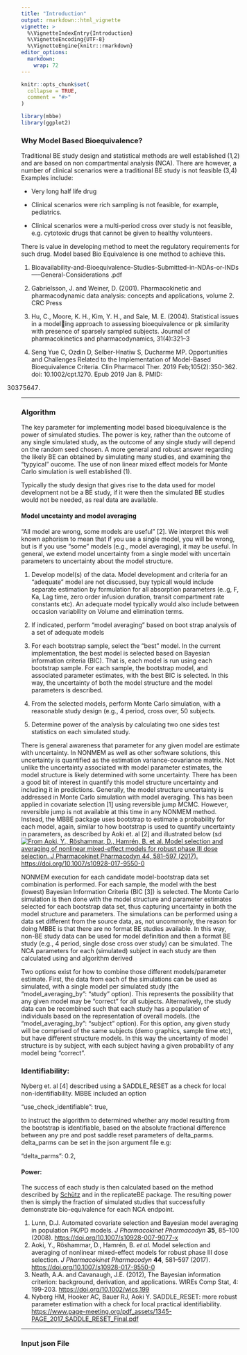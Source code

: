 ```yaml
---
title: "Introduction"
output: rmarkdown::html_vignette
vignette: >
  %\VignetteIndexEntry{Introduction}
  %\VignetteEncoding{UTF-8}
  %\VignetteEngine{knitr::rmarkdown}
editor_options: 
  markdown: 
    wrap: 72
---
```


```r
knitr::opts_chunk$set(
  collapse = TRUE,
  comment = "#>"
)
```

```r
library(mbbe)
library(ggplot2) 

```
 

### Why Model Based Bioequivalence?

Traditional BE study design and statistical methods are well established
(1,2) and are based on non compartmental analysis (NCA). There are
however, a number of clinical scenarios were a traditional BE study is
not feasible (3,4) Examples include:

-   Very long half life drug

-   Clinical scenarios were rich sampling is not feasible, for example,
    pediatrics.

-   Clinical scenarios were a multi-period cross over study is not
    feasible, e.g. cytotoxic drugs that cannot be given to healthy
    volunteers.

There is value in developing method to meet the regulatory requirements
for such drug. Model based Bio Equivalence is one method to achieve
this.

1.  Bioavailability-and-Bioequivalence-Studies-Submitted-in-NDAs-or-INDs-----General-Considerations
    .pdf

2.  Gabrielsson, J. and Weiner, D. (2001). Pharmacokinetic and
    pharmacodynamic data analysis: concepts and applications, volume 2.
    CRC Press

3.  Hu, C., Moore, K. H., Kim, Y. H., and Sale, M. E. (2004).
    Statistical issues in a modeling approach to assessing
    bioequivalence or pk similarity with presence of sparsely sampled
    subjects. Journal of pharmacokinetics and pharmacodynamics,
    31(4):321--3

4.  Seng Yue C, Ozdin D, Selber-Hnatiw S, Ducharme MP. Opportunities and
    Challenges Related to the Implementation of Model-Based
    Bioequivalence Criteria. Clin Pharmacol Ther. 2019
    Feb;105(2):350-362. doi: 10.1002/cpt.1270. Epub 2019 Jan 8. PMID:

    30375647. 

------------------------------------------------------------------------

### 

### Algorithm

The key parameter for implementing model based bioequivalence is the
power of simulated studies. The power is key, rather than the outcome of
any single simulated study, as the outcome of any single study will
depend on the random seed chosen. A more general and robust answer
regarding the likely BE can obtained by simulating many studies, and
examining the "typyical" oucome. The use of non linear mixed effect
models for Monte Carlo simulation is well established (1).

Typically the study design that gives rise to the data used for model
development not be a BE study, if it were then the simulated BE studies
would not be needed, as real data are available.

#### Model uncetainty and model averaging

"All model are wrong, some models are useful" [2]. We interpret this
well known aphorism to mean that if you use a single model, you will be
wrong, but is if you use "some" models (e.g., model averaging), it may
be useful. In general, we extend model uncertainty from a single model
with uncertain parameters to uncertainty about the model structure.

1.  Develop model(s) of the data. Model development and criteria for an
    "adequate" model are not discussed, buy typicall would include
    separate estimation by formulation for all absorption parameters
    (e..g, F, Ka, Lag time, zero order infusion duration, transit
    compartment rate constants etc). An adequate model typically would
    also include between occasion variability on Volume and elimination
    terms.

2.  If indicated, perform "model averaging" based on boot strap analysis
    of a set of adequate models

3.  For each bootstrap sample, select the "best" model. In the current
    implementation, the best model is selected based on Bayesian
    information criteria (BIC). That is, each model is run using each
    bootstrap sample. For each sample, the bootstrap model, and
    associated parameter estimates, with the best BIC is selected. In
    this way, the uncertainty of both the model structure and the model
    parameters is described.

4.  From the selected models, perform Monte Carlo simulation, with a
    reasonable study design (e.g., 4 period, cross over, 50 subjects.

5.  Determine power of the analysis by calculating two one sides test
    statistics on each simulated study.

There is general awareness that parameter for any given model are
estimate with uncertainty. In NONMEM as well as other software
solutions, this uncertainty is quantified as the estimation
variance-covariance matrix. Not unlike the uncertainty associated with
model parameter estimates, the model structure is likely determined with
some uncertainty. There has been a good bit of interest in quantify this
model structure uncertainty and including it in predictions. Generally,
the model structure uncertainty is addressed in Monte Carlo simulation
with model averaging. This has been applied in covariate selection [1]
using reversible jump MCMC. However, reversible jump is not available at
this time in any NONMEM method. Instead, the MBBE package uses bootstrap
to estimate a probability for each model, again, similar to how
bootstrap is used to quantify uncertainty in parameters, as described by
Aoki et. al [2] and illustrated below (sd[![From Aoki, Y., Röshammar,
D., Hamrén, B. et al. Model selection and averaging of nonlinear
mixed-effect models for robust phase III dose selection. J Pharmacokinet
Pharmacodyn 44, 581--597 (2017).
https://doi.org/10.1007/s10928-017-9550-0](images/Average-Hooker-01.png)](Aoki,%20Y.,%20Röshammar,%20D.,%20Hamrén,%20B.%20et%20al.%20Model%20selection%20and%20averaging%20of%20nonlinear%20mixed-effect%20models%20for%20robust%20phase%20III%20dose%20selection.%20J%20Pharmacokinet%20Pharmacodyn%2044,%20581–597%20(2017).%20https://doi.org/10.1007/s10928-017-9550-0)

NONMEM execution for each candidate model-bootstrap data set combination
is performed. For each sample, the model with the best (lowest) Bayesian
Information Criteria (BIC [3]) is selected. The Monte Carlo simulation
is then done with the model structure and parameter estimates selected
for each bootstrap data set, thus capturing uncertainty in both the
model structure and parameters. The simulations can be performed using a
data set different from the source data, as, not uncommonly, the reason
for doing MBBE is that there are no format BE studies available. In this
way, non-BE study data can be used for model definition and then a
format BE study (e.g., 4 period, single dose cross over study) can be
simulated. The NCA parameters for each (simulated) subject in each study
are then calculated using and algorithm derived

Two options exist for how to combine those different models/parameter
estimate. First, the data from each of the simulations can be used as
simulated, with a single model per simulated study (the
"model_averaging_by": "study" option). This represents the possibility
that any given model may be "correct" for all subjects. Alternatively,
the study data can be recombined such that each study has a population
of individuals based on the representation of overall models. (the
"model_averaging_by": "subject" option). For this option, any given
study will be comprised of the same subjects (demo graphics, sample time
etc), but have different structure models. In this way the uncertainty
of model structure is by subject, with each subject having a given
probability of any model being "correct".

### Identifiability:

Nyberg et. al [4] described using a SADDLE_RESET as a check for local
non-identifiability. MBBE included an option

"use_check_identifiable": true,

to instruct the algorithm to determined whether any model resulting from
the bootstrap is identifiable, based on the absolute fractional
difference between any pre and post saddle reset parameters of
delta_parms. delta_parms can be set in the json argument file e.g:

"delta_parms": 0.2,

#### Power:

The success of each study is then calculated based on the method
described by
[Schütz](https://cran.r-project.org/web/packages/replicateBE/replicateBE.pdf)
and in the replicateBE package. The resulting power then is simply the
fraction of simulated studies that successfully demonstrate
bio-equivalence for each NCA endpoint.

1.  Lunn, D.J. Automated covariate selection and Bayesian model
    averaging in population PK/PD models. *J Pharmacokinet
    Pharmacodyn* **35**, 85--100 (2008).
    <https://doi.org/10.1007/s10928-007-9077-x>
2.  Aoki, Y., Röshammar, D., Hamrén, B. *et al.* Model selection and
    averaging of nonlinear mixed-effect models for robust phase III dose
    selection. *J Pharmacokinet Pharmacodyn* **44**, 581--597 (2017).
    <https://doi.org/10.1007/s10928-017-9550-0>
3.  Neath, A.A. and Cavanaugh, J.E. (2012), The Bayesian information
    criterion: background, derivation, and applications. WIREs Comp
    Stat, 4: 199-203. <https://doi.org/10.1002/wics.199>
4.  Nyberg HM, Hooker AC, Bauer RJ, Aoki Y. SADDLE_RESET: more robust
    parameter estimation with a check for local practical
    identifiability.
    <https://www.page-meeting.org/pdf_assets/1345-PAGE_2017_SADDLE_RESET_Final.pdf>

------------------------------------------------------------------------

### Input json File
 
